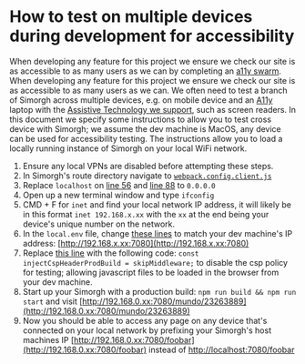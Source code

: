 
<Meta title="docs/A11y-Testing-Cross-Device" />

# How to test on multiple devices during development for accessibility

When developing any feature for this project we ensure we check our site is as accessible to as many users as we can by completing an [a11y swarm](https://bbc.github.io/accessibility-news-and-you/guides/accessibility-swarms.html). When developing any feature for this project we ensure we check our site is as accessible to as many users as we can. We often need to test a branch of Simorgh across multiple devices, e.g. on mobile device and an [A11y](https://www.a11yproject.com/about/#what-does-the-term-a11y-mean) laptop with the [Assistive Technology we support](https://bbc.github.io/accessibility-news-and-you/accessibility-and-supported-assistive-technology), such as screen readers.
In this document we specify some instructions to allow you to test cross device with Simorgh; we assume the dev machine is MacOS, any device can be used for accessibility testing. The instructions allow you to load a locally running instance of Simorgh on your local WiFi network.

1. Ensure any local VPNs are disabled before attempting these steps.
2. In Simorgh's route directory navigate to [`webpack.config.client.js`](https://github.com/bbc/simorgh/blob/latest/webpack.config.client.js)
3. Replace `localhost` on [line 56](https://github.com/bbc/simorgh/blob/e54ee00e04b2a4feffb1d298550b7aa6b3ca4d62/webpack.config.client.js#L56) and [line 88](https://github.com/bbc/simorgh/blob/e54ee00e04b2a4feffb1d298550b7aa6b3ca4d62/webpack.config.client.js#L88) to `0.0.0.0`
4. Open up a new terminal window and type `ifconfig`
5. CMD + F for `inet` and find your local network IP address, it will likely be in this format `inet 192.168.x.xx` with the `xx` at the end being your device's unique number on the network.
6. In the `local.env` file, change [these lines](https://github.com/bbc/simorgh/blob/4521b30e356673c68472cef2c67c234955e889b3/envConfig/local.env#L2..L3) to match your dev machine's IP address: [http://192.168.x.xx:7080](http://192.168.x.xx:7080)
7. Replace [this line](https://github.com/bbc/simorgh/blob/4521b30e356673c68472cef2c67c234955e889b3/src/server/index.jsx#L64) with the following code: `const injectCspHeaderProdBuild = skipMiddleware;` to disable the csp policy for testing; allowing javascript files to be loaded in the browser from your dev machine.
8. Start up your Simorgh with a production build: `npm run build && npm run start` and visit [http://192.168.0.xx:7080/mundo/23263889](http://192.168.0.xx:7080/mundo/23263889)
9. Now you should be able to access any page on any device that's connected on your local network by prefixing your Simorgh's host machines IP [http://192.168.0.xx:7080/foobar](http://192.168.0.xx:7080/foobar) instead of [http://localhost:7080/foobar](http://localhost:7080/foobar)
